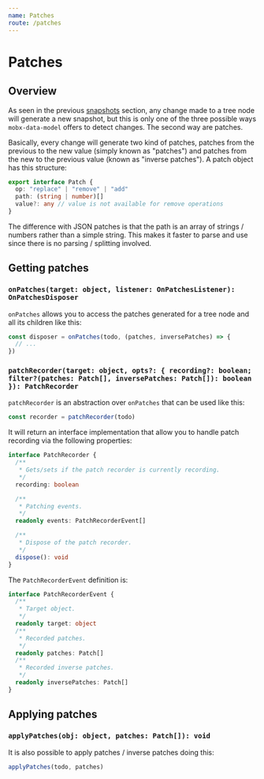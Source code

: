 ```yaml
---
name: Patches
route: /patches
---
```


# Patches

## Overview

As seen in the previous [snapshots](../snapshots) section, any change made to a tree node will generate a new snapshot, but this is only one of the three possible ways `mobx-data-model` offers to detect changes. The second way are patches.

Basically, every change will generate two kind of patches, patches from the previous to the new value (simply known as "patches") and patches from the new to the previous value (known as "inverse patches"). A patch object has this structure:

```ts
export interface Patch {
  op: "replace" | "remove" | "add"
  path: (string | number)[]
  value?: any // value is not available for remove operations
}
```

The difference with JSON patches is that the path is an array of strings / numbers rather than a simple string. This makes it faster to parse and use since there is no parsing / splitting involved.

## Getting patches

### `onPatches(target: object, listener: OnPatchesListener): OnPatchesDisposer`

`onPatches` allows you to access the patches generated for a tree node and all its children like this:

```ts
const disposer = onPatches(todo, (patches, inversePatches) => {
  // ...
})
```

### `patchRecorder(target: object, opts?: { recording?: boolean; filter?(patches: Patch[], inversePatches: Patch[]): boolean }): PatchRecorder`

`patchRecorder` is an abstraction over `onPatches` that can be used like this:

```ts
const recorder = patchRecorder(todo)
```

It will return an interface implementation that allow you to handle patch recording via the following properties:

```ts
interface PatchRecorder {
  /**
   * Gets/sets if the patch recorder is currently recording.
   */
  recording: boolean

  /**
   * Patching events.
   */
  readonly events: PatchRecorderEvent[]

  /**
   * Dispose of the patch recorder.
   */
  dispose(): void
}
```

The `PatchRecorderEvent` definition is:

```ts
interface PatchRecorderEvent {
  /**
   * Target object.
   */
  readonly target: object
  /**
   * Recorded patches.
   */
  readonly patches: Patch[]
  /**
   * Recorded inverse patches.
   */
  readonly inversePatches: Patch[]
}
```

## Applying patches

### `applyPatches(obj: object, patches: Patch[]): void`

It is also possible to apply patches / inverse patches doing this:

```ts
applyPatches(todo, patches)
```

